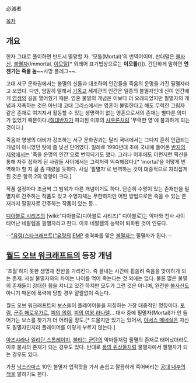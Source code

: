 必滅者

[[목차]]
== 개요 ==
한자 그대로 풀이하면 반드시 멸망할 자. '모틀(Mortal)'의 번역어이며, 반대말은 [[불사신]], [[불멸자]](Immortal, [[이모탈]][* 외래어 표기법상으로는 '''이모틀'''({{{미국식 [ɪ|mɔ:rtl] 영국식 [ɪ|mɔ:tl]}}})]). 간단하게 말하면 '''언젠가는 죽을 놈'''~~사망 플레그~~.

고대 서구 문화권에서는 불멸의 신들과 대조하여 인간들을 죽음의 운명을 가진 필멸자라고 보았다. 다만, 엄밀히 말해서 [[기독교]] 세계관의 인간은 일종의 불멸자인데 신이 인간에게 [[영생]]의 길을 열어줬기 때문. 영혼 불멸의 개념은 이보다 더 오래되었지만 필멸자의 개념과 저촉하는 것은 아닌데 고대 그리스에서는 영혼이 불멸한다고 해도 무력한 그림자 같은 존재로 여겨져서 활동할 수 있는 생명력이 없는 영혼으로서의 존재는 별다른 의미가 없었기 때문이다.([[절대반지]]가 파괴된 이후의 [[사우론]]처럼 '무력한 영'에 불과하게 되는 것이다.)

죽음과 영생의 대비가 강조하는 서구 문화권과는 달리 국내에서는 그다지 흔히 언급되는 개념이 아니었던 탓에 좀 낯선 단어였다. 일례로 1990년대 초에 국내에 들어온 [[반지의 제왕]]에서는 '죽을 운명의 인간'으로 번역되기도 했다. 그러나 이후에도 이런저런 픽션을 통해 자주 접하게 된 사람들 사이에서는 그럭저럭 익숙해졌다.[* 'mortal'을 어떻게 번역해야 할 지 골 좀 때렸을 듯하다. 사실 '필멸자'로 번역하는 것이 대중적으로 자리잡게 된 것은 항목 2의 영향이 크다.]

작품 설정마다 조금씩 그 범위가 다른 개념이기도 하다. 단순히 수명이 있는 존재만을 필멸자로 간주하는 작품도 있고 수명자체는 무한하지만 어떤 방법으로든 죽을 수 있는 존재까지 필멸자로 간주하는 작품이 있는 등...

[[디아블로 시리즈]]의 [wiki:"디아블로(디아블로 시리즈)" 디아블로]는 악마와 천사 사이 태어난 네팔렘을 필멸자라고 한다. 이후 네팔렘의 능력이 퇴화된 것이 인류다.

--[["유령(스타크래프트)"유령]]의 [[EMP]] 충격파를 맞은 [[불멸자]]는 필멸자가 된다.--

== [[월드 오브 워크래프트]]의 등장 개념 ==
'초월'하지 못한 생명체 전반을 가리킨다. 즉 끝내는 시간에 휩쓸려 죽음을 맞이하게 되는 존재. 사실 불멸자와의 차이는 나이를 먹어 죽는다는 것 외에는 없다. 물론 많은 불멸의 존재들이 강대한 힘을 지니고 있긴 하지만 모두가 그런 것은 아니며, 완전한 [[불사신]]도 아니기 때문에 폭력에 당할 경우 얄짤없이 죽는다.

월드 오브 워크래프트의 보스들이 플레이어들을 지칭하는 가장 대중적인 명칭이다. [[토림]], [[군주 매로우가르]], [[피의 의회]], [[피의 여왕 라나텔]]... 대사 중에 필멸자(Mortal)가 안 들어가는 보스를 찾기가 더 어려울 정도.[* 드물지만 있기는 있어서, [[아서스 메네실]]은 자신도 필멸자인지라 플레이어를 이렇게 부르지 않는다.]

[[아즈샤라]]나 [[일리단 스톰레이지]], [[불타는 군단]]의 악마들처럼 필멸의 존재로 태어났더라도 이후 불사의 존재가 되는 경우도 있다. 반대로 [[용의 위상]]들처럼 불멸자에서 필멸자가 되는 경우도 있다.

가끔 [[낙스라마스]] 10인 불멸자 업적팟을 가서 손쉽고 깔끔하게 죽어버리는 [[공대 내부의 적]]을 말하기도 한다.
